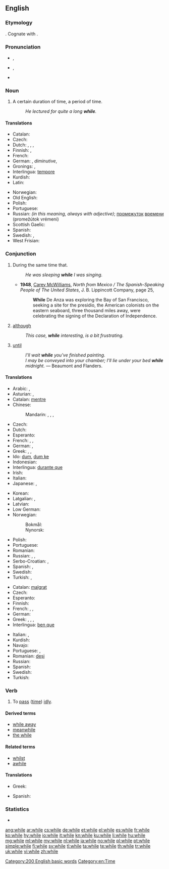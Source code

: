 ==English==

===Etymology===
{{etyl|ang}} {{term|hwil|hwīl|lang=ang}}. Cognate with {{etyl|nds|-}} {{term|wil|lang=nds}}.

===Pronunciation===
* {{a|UK}} {{IPA|/ʍaɪl/}}, {{X-SAMPA|/WaIl/}}
* {{a|US}} {{IPA|/waɪl/}}, {{X-SAMPA|/waIl/}}
* {{audio|en-us-while.ogg|Audio (US)}}
*: {{rhymes|aɪl}}

===Noun===
{{en-noun}}

# A certain duration of time, a period of time.
#: ''He lectured for quite a long '''while'''.''

====Translations====
{{trans-top|a certain duration of time, a period of time}}
* Catalan: {{t-|ca|estona|f}}
* Czech: {{t+|cs|chvíle|f}}
* Dutch: {{t-|nl|tijdje|n}}, {{t-|nl|momentje|n}}, {{t|nl|een hele tijd|m}}, {{t|nl|poosje|n}}
* Finnish: {{t|fi|aika}}, {{t|fi|hetki}}
* French: {{t+|fr|moment|m}}
* German: {{t+|de|Weile|f}}, {{t|de|Weilchen|n}} ''diminutive'', {{t|de|Zeitspanne|f}}
* Gronings: {{tø|gos|zetje|n}}, {{tø|gos|zet|m}}
* Interlingua: [[tempore]]
* Kurdish: {{ku-Arab|[[ماوه‌]]}}
* Latin: {{t+|la|dum}}
{{trans-mid}}
* Norwegian: {{t+|no|stund|m}}
* Old English: {{t-|ang|þrag|f|alt=þrāg|xs=Old English}}
* Polish: {{t+|pl|chwila|f}}
* Portuguese: {{t+|pt|tempo|m}}
* Russian: {{t+|ru|время|n|tr=vrémja}} ''(in this meaning, always with adjective)''; [[промежуток]] [[время|времени]] (promežútok vrémeni) {{m}}
* Scottish Gaelic: {{qualifier|short}} {{t-|gd|greis|f|xs=Scottish Gaelic}}
* Spanish: {{t+|es|rato|m}}
* Swedish: {{t+|sv|stund|c}}, {{t+|sv|tag|n}}
* West Frisian: {{t-|fy|skoft|n|xs=West Frisian}}
{{trans-bottom}}

===Conjunction===
{{wikipedia}}
{{en-con}}

# During the same time that.
#: ''He was sleeping '''while''' I was singing.''
#* '''1948''', [[w:Carey McWilliams (journalist)|Carey McWilliams]], ''North from Mexico / The Spanish-Speaking People of The United States'', J. B. Lippincott Company, page 25,
#*: '''While''' De Anza was exploring the Bay of San Francisco, seeking a site for the presidio, the American colonists on the eastern seaboard, three thousand miles away, were celebrating the signing of the Declaration of Independence.
# [[although]]
#: ''This case, '''while''' interesting, is a bit frustrating.''
# {{Northern England|Scotland}} [[until]]
#: ''I'll wait '''while''' you've finished painting.''
#: ''I may be conveyed into your chamber; I'll lie under your bed '''while''' midnight.'' &mdash; Beaumont and Flanders.

====Translations====
{{trans-top|during the same time that}}
* Arabic: {{t-|ar|بينما|tr=baynámaa}}, {{t|ar|عندما|tr=3indámaa}}
* Asturian: {{t|ast|mientres}}, {{t|ast|dun}}
* Catalan: [[mentre]]
* Chinese:
*: Mandarin: {{t-|cmn|時候|alt=...的時候|sc=Hani}}, {{t-|cmn|时候|alt=...的时候|tr=...de shíhou|sc=Hani}}, {{t-|cmn|當|sc=Hani}}, {{t-|cmn|当|tr=dāng|sc=Hani}}
* Czech: {{t+|cs|zatímco}}
* Dutch: {{t+|nl|terwijl}}
* Esperanto: {{t-|eo|dum|xs=Esperanto}}
* French: {{t+|fr|pendant que}}, {{t+|fr|tant|alt=tant que}},  {{t+|fr|tandis|alt=tandis que}}
* German: {{t+|de|während}}, {{t+|de|solange}}
* Greek: {{t+|el|καθώς|tr=kathós}}, {{t+|el|ενώ|tr=enó}}, {{t+|el|ενόσω|tr=enóso}}
* Ido: [[dum]], [[dum ke]]
* Indonesian: {{t+|id|sementara|xs=Indonesian}}
* Interlingua: [[durante que]]
* Irish: {{t+|ga|agus|xs=Irish}}
* Italian: {{t+|it|mentre}}
* Japanese: {{t+|ja|間|alt=...間に|tr=...あいだに, ...aida-ni}},  {{t+|ja|時|alt=...時に|tr=...ときに, ...toki-ni}}
{{trans-mid}}
* Korean: {{t|ko|하는 동안|tr=haneun dong-an|sc=Hang}}
* Latgalian: {{tø|ltg|cikom}}, {{tø|ltg|koleņ}}
* Latvian: {{t|lv|kamēr}}
* Low German: {{t|nds|wil}}
* Norwegian:
*: Bokmål: {{t+|no|mens}}
*: Nynorsk: {{t-|no|medan}} <!-- nn.wiktionary is dead and has only got around 100 entries. Both languages are therefore allowed (and in use) on no.wiktionary, that's why it's not linked to nn.wiktionary -->
* Polish: {{t+|pl|podczas}}
* Portuguese: {{t+|pt|enquanto}}
* Romanian: {{t|ro|în timp ce}}
* Russian: {{t+|ru|пока|tr=poká}}, {{t|ru|до тех пор, пока|tr=do tex por, poká}},  {{t|ru|в то время, как|tr=v to vrémja, kak}}
* Serbo-Croatian: {{t|sh|док|sc=Cyrl|xs=Serbo-Croatian}},  {{t|sh|dok|xs=Serbo-Croatian}}
* Spanish: {{t-|es|mientras|alt=mientras que}}, {{t-|es|siempre y cuando}}
* Swedish: {{t+|sv|medan}}
* Turkish: {{t-|tr|-ken}}, {{t+|tr|iken}}
{{trans-bottom}}

{{trans-top|although}}
* Catalan: [[malgrat]]
* Czech: {{t+|cs|byť}}
* Esperanto: {{t-|eo|kvankam|xs=Esperanto}}
* Finnish: {{t|fi|vaikka}}
* French: {{t+|fr|tandis que}}, {{t+|fr|bien que}}, {{t+|fr|quoique}}
* German: {{t|de|obwohl}}
* Greek: {{t+|el|ενώ|tr=enó|sc=Grek}}, {{t|el|καίτοι|tr=kaítoi|sc=Grek}}, {{t+|el|αν και|tr=an kaí|sc=Grek}}, {{t|el|μολονότι|tr=molonóti|sc=Grek}}
* Interlingua: [[ben que]]
{{trans-mid}}
* Italian: {{t+|it|malgrado}}, {{t+|it|benché}}
* Kurdish: {{ku-Arab|[[ئه‌گه‌رچی]]}}
* Navajo: {{tø|nv|yínee'}}
* Portuguese: {{t+|pt|embora}}, {{t-|pt|malgrado}}
* Romanian: [[deși]]
* Russian: {{t+|ru|хотя|tr=xotjá}}
* Spanish: {{t+|es|aunque}}
* Swedish: {{t+|sv|fastän}}
* Turkish: {{t|tr|rağmen}}
{{trans-bottom}}

===Verb===
{{en-verb|whil|es}}

# {{transitive}} To [[pass]] ([[time]]) [[idly]].

====Derived terms====
* [[while away]]
* [[meanwhile]]
* [[the while]]

====Related terms====
* [[whilst]]
* [[awhile]]

====Translations====
{{trans-top|to pass time idly}}
* Greek: {{t|el|περνώ|tr=pernó|sc=Grek}}
{{trans-mid}}
* Spanish: {{t-|es|vagar}}
{{trans-bottom}}

===Statistics===
* {{rank|people|still|just|143|while|again|also|away}}

[[Category:200 English basic words]]
[[Category:en:Time]]

[[ang:while]]
[[ar:while]]
[[cs:while]]
[[de:while]]
[[et:while]]
[[el:while]]
[[es:while]]
[[fr:while]]
[[ko:while]]
[[hy:while]]
[[io:while]]
[[it:while]]
[[kn:while]]
[[ku:while]]
[[li:while]]
[[hu:while]]
[[mg:while]]
[[ml:while]]
[[my:while]]
[[nl:while]]
[[ja:while]]
[[no:while]]
[[pl:while]]
[[pt:while]]
[[simple:while]]
[[fi:while]]
[[sv:while]]
[[tl:while]]
[[ta:while]]
[[te:while]]
[[th:while]]
[[tr:while]]
[[uk:while]]
[[vi:while]]
[[zh:while]]